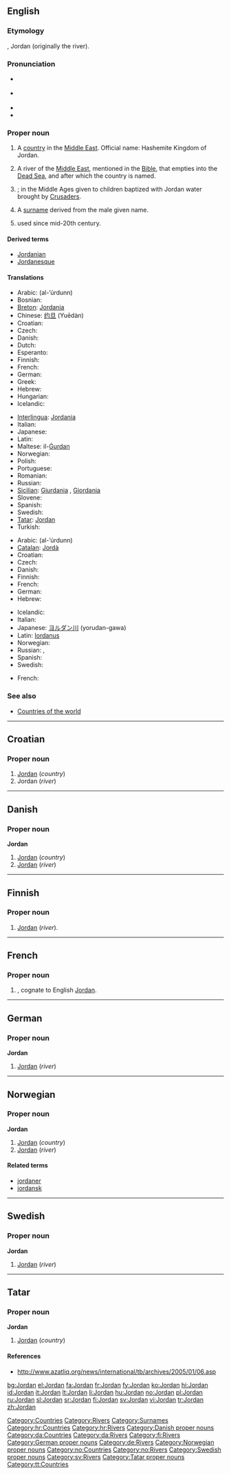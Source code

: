 ==English==
{{wikipedia}}

===Etymology===
{{He.}} {{term|ירדן|tr=yarden|sc=Hebr|lang=he}}, Jordan (originally the river).

===Pronunciation===
* {{a|RP}} {{IPA|/ˈdʒɔːdən/}}
* {{a|US}} {{IPA|/ˈdʒɔːrdən/}}
* {{audio|en-us-Jordan.ogg|Audio (US)}}
* {{rhymes|ɔː(r)dən}}

===Proper noun===
{{en-proper noun}}

# A [[country]] in the [[Middle East]]. Official name: Hashemite Kingdom of Jordan.
# {{rivers}} A river of the [[Middle East]], mentioned in the [[Bible]], that empties into the [[Dead Sea]], and after which the country is named.
# {{given name|male}}; in the Middle Ages given to children baptized with Jordan water brought by [[Crusader]]s.
# A [[surname]] derived from the male given name.
# {{given name|female}} used since mid-20th century.

====Derived terms====
* [[Jordanian]]
* [[Jordanesque]]

====Translations====
{{trans-top|country}}
* Arabic: {{Arab|[[الأردن|الأُرْدُنّ]]}} (al-’úrdunn) {{m}}
* Bosnian: {{t-|bs|Jordan|m}}
* [[Breton]]: [[Jordania]]
* Chinese: [[约旦]] (Yuēdàn)
* Croatian: {{t-|hr|Jordan|m}}
* Czech: {{t-|cs|Jordánsko|n}}
* Danish: {{t-|da|Jordan}}
* Dutch: {{t+|nl|Jordanië}}
* Esperanto: {{t-|eo|Jordanio|xs=Esperanto}}
* Finnish: {{t+|fi|Jordania}}
* French: {{t+|fr|Jordanie|f}}
* German: {{t+|de|Jordanien|n}}
* Greek: {{t+|el|Ιορδανία|f|tr=Iordanía|sc=Grek}}
* Hebrew: {{t-|he|ירדן|tr=Yardēn|sc=Hebr}}
* Hungarian: {{t+|hu|Jordánia}}
* Icelandic: {{t+|is|Jórdanía|f}}
{{trans-mid}}
* [[Interlingua]]: [[Jordania]]
* Italian: {{t-|it|Giordania|f}}
* Japanese: {{t-|ja|ヨルダン|tr=yorudan|sc=Jpan}}
* Latin: {{t+|la|Iordania|f}}
* Maltese: il-[[Ġurdan]]
* Norwegian: {{t-|no|Jordan}}
* Polish: {{t+|pl|Jordania|f}}
* Portuguese: {{t+|pt|Jordânia|f}}
* Romanian: {{t-|ro|Iordania|f}}
* Russian: {{t+|ru|Иордания|f|tr=Iordánija|sc=Cyrl}}
* [[Sicilian]]: [[Giurdania]] {{f}}, [[Giordania]] {{f}}
* Slovene: {{t+|sl|Jordanija|f}}
* Spanish: {{t+|es|Jordania|f}}
* Swedish: {{t+|sv|Jordanien}}
* [[Tatar]]: [[Jordan#Tatar|Jordan]]
* Turkish: {{t+|tr|Ürdün}}
{{trans-bottom}}

{{trans-top|river}}
* Arabic: {{Arab|[[الأردن|الأُرْدُنّ]]}} (al-’úrdunn) {{m}}
* [[Catalan]]: [[Jordà]] {{m}}
* Croatian: {{t-|hr|Jordan|m}}
* Czech: {{t-|cs|Jordán|m}}
* Danish: {{t-|da|Jordan}}
* Finnish: {{t+|fi|Jordan}}
* French: {{t-|fr|Jourdain|m}}
* German: {{t-|de|Jordan|m}}
* Hebrew: {{t-|he|ירדן|tr=yarden|sc=Hebr}}
{{trans-mid}}
* Icelandic: {{t-|is|Jórdan|f}}
* Italian: {{t+|it|Giordano|m}}
* Japanese: [[ヨルダン川]] (yorudan-gawa)
* Latin: [[Iordanus]] {{m}}
* Norwegian: {{t-|no|Jordan}}
* Russian: {{t+|ru|Иордан|m|tr=Iordán|sc=Cyrl}}, {{t-|ru|Ярдена|f|tr=Jardéna|sc=Cyrl}}
* Spanish: {{t-|es|Jordán|m}}
* Swedish: {{t+|sv|Jordan}}
{{trans-bottom}}
{{trans-top|male given name}}
* French: {{t+|fr|Jordan}}
{{trans-mid}}
{{trans-bottom}}

===See also===
* [[Appendix:Countries of the world|Countries of the world]]

[[Category:Countries]]
[[Category:Rivers]]
[[Category:Surnames]]

----

==Croatian==

===Proper noun===
{{infl|hr|proper noun|g=m}}

# [[#English|Jordan]] (''country'')
# Jordan (''river'')

[[Category:hr:Countries]]
[[Category:hr:Rivers]]

----

==Danish==

===Proper noun===
'''Jordan'''

# [[#English|Jordan]] (''country'')
# [[#English|Jordan]] (''river'')

[[Category:Danish proper nouns]]
[[Category:da:Countries]]
[[Category:da:Rivers]]

----

==Finnish==

===Proper noun===
{{fi-noun|Jordan|type=kalsium|proper=true}}

# [[#English|Jordan]] (''river'').

[[Category:fi:Rivers]]

----

==French==

===Proper noun===
{{infl|fr|proper noun}}

# {{given name|male|lang=fr}}, cognate to English [[#English|Jordan]].

----

==German==

===Proper noun===
'''Jordan''' {{m}}

# [[#English|Jordan]] (''river'')

[[Category:German proper nouns]]
[[Category:de:Rivers]]

----

==Norwegian==

===Proper noun===
'''Jordan'''

# [[#English|Jordan]] (''country'')
# [[#English|Jordan]] (''river'')

====Related terms====
* [[jordaner]]
* [[jordansk]]

[[Category:Norwegian proper nouns]]
[[Category:no:Countries]]
[[Category:no:Rivers]]

----

==Swedish==

===Proper noun===
'''Jordan'''

# [[#English|Jordan]] (''river'')

[[Category:Swedish proper nouns]]
[[Category:sv:Rivers]]

----

==Tatar==

===Proper noun===
'''Jordan'''

# [[#English|Jordan]] (''country'')

====References====
* http://www.azatliq.org/news/international/tb/archives/2005/01/06.asp

[[Category:Tatar proper nouns]]
[[Category:tt:Countries]]

[[bg:Jordan]]
[[el:Jordan]]
[[fa:Jordan]]
[[fr:Jordan]]
[[fy:Jordan]]
[[ko:Jordan]]
[[hi:Jordan]]
[[id:Jordan]]
[[it:Jordan]]
[[lt:Jordan]]
[[li:Jordan]]
[[hu:Jordan]]
[[no:Jordan]]
[[pl:Jordan]]
[[ru:Jordan]]
[[sl:Jordan]]
[[sr:Jordan]]
[[fi:Jordan]]
[[sv:Jordan]]
[[vi:Jordan]]
[[tr:Jordan]]
[[zh:Jordan]]
